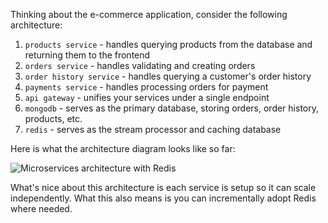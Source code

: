 Thinking about the e-commerce application, consider the following architecture:

1. `products service` - handles querying products from the database and returning them to the frontend
1. `orders service` - handles validating and creating orders
1. `order history service` - handles querying a customer's order history
1. `payments service` - handles processing orders for payment
1. `api gateway` - unifies your services under a single endpoint
1. `mongodb` - serves as the primary database, storing orders, order history, products, etc.
1. `redis` - serves as the stream processor and caching database

Here is what the architecture diagram looks like so far:

![Microservices architecture with Redis](images/redis-microservices-arch.png)

What's nice about this architecture is each service is setup so it can scale independently. What this also means is you can incrementally adopt Redis where needed.
